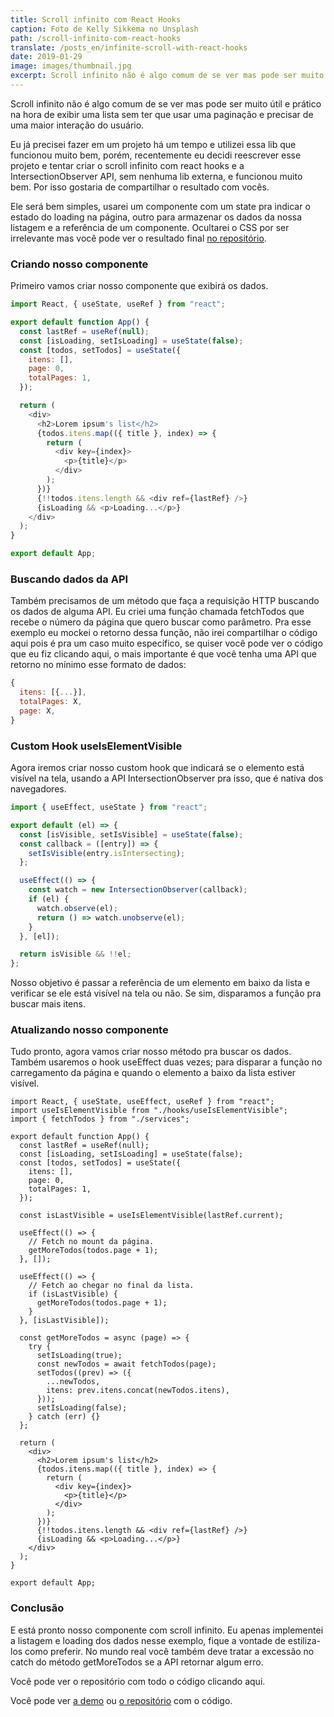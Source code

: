 ```yaml
---
title: Scroll infinito com React Hooks
caption: Foto de Kelly Sikkema no Unsplash
path: /scroll-infinito-com-react-hooks
translate: /posts_en/infinite-scroll-with-react-hooks
date: 2019-01-29
image: images/thumbnail.jpg
excerpt: Scroll infinito não é algo comum de se ver mas pode ser muito útil e prático na hora de exibir uma lista sem ter que usar uma paginação e precisar de uma maior interação do usuário. Eu já precisei fazer em um projeto há um tempo e utilizei essa lib que funcionou muito bem, porém, […]
---
```


Scroll infinito não é algo comum de se ver mas pode ser muito útil e prático na hora de exibir uma lista sem ter que usar uma paginação e precisar de uma maior interação do usuário.

Eu já precisei fazer em um projeto há um tempo e utilizei essa lib que funcionou muito bem, porém, recentemente eu decidi reescrever esse projeto e tentar criar o scroll infinito com react hooks e a IntersectionObserver API, sem nenhuma lib externa, e funcionou muito bem. Por isso gostaria de compartilhar o resultado com vocês.

Ele será bem simples, usarei um componente com um state pra indicar o estado do loading na página, outro para armazenar os dados da nossa listagem e a referência de um componente. Ocultarei o CSS por ser irrelevante mas você pode ver o resultado final [no repositório](https://github.com/Sergioamjr/react-infinite-scroll-example).

### Criando nosso componente

Primeiro vamos criar nosso componente que exibirá os dados.

```js
import React, { useState, useRef } from "react";

export default function App() {
  const lastRef = useRef(null);
  const [isLoading, setIsLoading] = useState(false);
  const [todos, setTodos] = useState({
    itens: [],
    page: 0,
    totalPages: 1,
  });

  return (
    <div>
      <h2>Lorem ipsum's list</h2>
      {todos.itens.map(({ title }, index) => {
        return (
          <div key={index}>
            <p>{title}</p>
          </div>
        );
      })}
      {!!todos.itens.length && <div ref={lastRef} />}
      {isLoading && <p>Loading...</p>}
    </div>
  );
}

export default App;
```

### Buscando dados da API

Também precisamos de um método que faça a requisição HTTP buscando os dados de alguma API. Eu criei uma função chamada fetchTodos que recebe o número da página que quero buscar como parâmetro. Pra esse exemplo eu mockei o retorno dessa função, não irei compartilhar o código aqui pois é pra um caso muito específico, se quiser você pode ver o código que eu fiz clicando aqui, o mais importante é que você tenha uma API que retorno no mínimo esse formato de dados:

```js
{
  itens: [{...}],
  totalPages: X,
  page: X,
}
```

### Custom Hook useIsElementVisible

Agora iremos criar nosso custom hook que indicará se o elemento está visível na tela, usando a API IntersectionObserver pra isso, que é nativa dos navegadores.

```js
import { useEffect, useState } from "react";

export default (el) => {
  const [isVisible, setIsVisible] = useState(false);
  const callback = ([entry]) => {
    setIsVisible(entry.isIntersecting);
  };

  useEffect(() => {
    const watch = new IntersectionObserver(callback);
    if (el) {
      watch.observe(el);
      return () => watch.unobserve(el);
    }
  }, [el]);

  return isVisible && !!el;
};
```

Nosso objetivo é passar a referência de um elemento em baixo da lista e verificar se ele está visível na tela ou não. Se sim, disparamos a função pra buscar mais itens.

### Atualizando nosso componente

Tudo pronto, agora vamos criar nosso método pra buscar os dados. Também usaremos o hook useEffect duas vezes; para disparar a função no carregamento da página e quando o elemento a baixo da lista estiver visível.

```js{1, 13-38}
import React, { useState, useEffect, useRef } from "react";
import useIsElementVisible from "./hooks/useIsElementVisible";
import { fetchTodos } from "./services";

export default function App() {
  const lastRef = useRef(null);
  const [isLoading, setIsLoading] = useState(false);
  const [todos, setTodos] = useState({
    itens: [],
    page: 0,
    totalPages: 1,
  });

  const isLastVisible = useIsElementVisible(lastRef.current);

  useEffect(() => {
    // Fetch no mount da página.
    getMoreTodos(todos.page + 1);
  }, []);

  useEffect(() => {
    // Fetch ao chegar no final da lista.
    if (isLastVisible) {
      getMoreTodos(todos.page + 1);
    }
  }, [isLastVisible]);

  const getMoreTodos = async (page) => {
    try {
      setIsLoading(true);
      const newTodos = await fetchTodos(page);
      setTodos((prev) => ({
        ...newTodos,
        itens: prev.itens.concat(newTodos.itens),
      }));
      setIsLoading(false);
    } catch (err) {}
  };

  return (
    <div>
      <h2>Lorem ipsum's list</h2>
      {todos.itens.map(({ title }, index) => {
        return (
          <div key={index}>
            <p>{title}</p>
          </div>
        );
      })}
      {!!todos.itens.length && <div ref={lastRef} />}
      {isLoading && <p>Loading...</p>}
    </div>
  );
}

export default App;
```

### Conclusão

E está pronto nosso componente com scroll infinito. Eu apenas implementei a listagem e loading dos dados nesse exemplo, fique a vontade de estiliza-los como preferir. No mundo real você também deve tratar a excessão no catch do método getMoreTodos se a API retornar algum erro.

Você pode ver o repositório com todo o código clicando aqui.

Você pode ver [a demo](https://react-hooks-infinite-scroll.netlify.app/) ou [o repositório](https://github.com/Sergioamjr/react-infinite-scroll-example) com o código.
